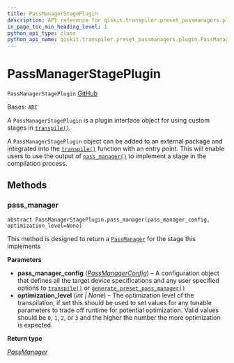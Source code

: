 ```yaml
---
title: PassManagerStagePlugin
description: API reference for qiskit.transpiler.preset_passmanagers.plugin.PassManagerStagePlugin
in_page_toc_min_heading_level: 1
python_api_type: class
python_api_name: qiskit.transpiler.preset_passmanagers.plugin.PassManagerStagePlugin
---
```


# PassManagerStagePlugin

<span id="qiskit.transpiler.preset_passmanagers.plugin.PassManagerStagePlugin" />

`PassManagerStagePlugin` [GitHub](https://github.com/qiskit/qiskit/tree/stable/0.24/qiskit/transpiler/preset_passmanagers/plugin.py "view source code")

Bases: `ABC`

A `PassManagerStagePlugin` is a plugin interface object for using custom stages in [`transpile()`](qiskit.compiler.transpile "qiskit.compiler.transpile").

A `PassManagerStagePlugin` object can be added to an external package and integrated into the [`transpile()`](qiskit.compiler.transpile "qiskit.compiler.transpile") function with an entry point. This will enable users to use the output of [`pass_manager()`](qiskit.transpiler.preset_passmanagers.plugin.PassManagerStagePlugin#pass_manager "qiskit.transpiler.preset_passmanagers.plugin.PassManagerStagePlugin.pass_manager") to implement a stage in the compilation process.

## Methods

<span id="qiskit-transpiler-preset-passmanagers-plugin-passmanagerstageplugin-pass-manager" />

### pass\_manager

<span id="qiskit.transpiler.preset_passmanagers.plugin.PassManagerStagePlugin.pass_manager" />

`abstract PassManagerStagePlugin.pass_manager(pass_manager_config, optimization_level=None)`

This method is designed to return a [`PassManager`](qiskit.transpiler.PassManager "qiskit.transpiler.PassManager") for the stage this implements

**Parameters**

*   **pass\_manager\_config** ([*PassManagerConfig*](qiskit.transpiler.PassManagerConfig "qiskit.transpiler.passmanager_config.PassManagerConfig")) – A configuration object that defines all the target device specifications and any user specified options to [`transpile()`](qiskit.compiler.transpile "qiskit.compiler.transpile") or [`generate_preset_pass_manager()`](qiskit.transpiler.preset_passmanagers.generate_preset_pass_manager "qiskit.transpiler.preset_passmanagers.generate_preset_pass_manager")
*   **optimization\_level** (*int | None*) – The optimization level of the transpilation, if set this should be used to set values for any tunable parameters to trade off runtime for potential optimization. Valid values should be `0`, `1`, `2`, or `3` and the higher the number the more optimization is expected.

**Return type**

[*PassManager*](qiskit.transpiler.PassManager "qiskit.transpiler.passmanager.PassManager")

